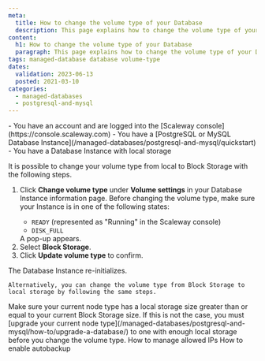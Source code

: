 ```yaml
---
meta:
  title: How to change the volume type of your Database
  description: This page explains how to change the volume type of your Database
content:
  h1: How to change the volume type of your Database
  paragraph: This page explains how to change the volume type of your Database
tags: managed-database database volume-type
dates:
  validation: 2023-06-13
  posted: 2021-03-10
categories:
  - managed-databases
  - postgresql-and-mysql
---
```


<Macro id="iam-requirements" />

<Message type="requirement">
  - You have an account and are logged into the [Scaleway console](https://console.scaleway.com)
  - You have a [PostgreSQL or MySQL Database Instance](/managed-databases/postgresql-and-mysql/quickstart)
  - You have a Database Instance with local storage
</Message>

It is possible to change your volume type from local to Block Storage with the following steps.

1. Click **Change volume type** under **Volume settings** in your Database Instance information page.
    <Message type="important">
      Before changing the volume type, make sure your Instance is in one of the following states:
      - `READY` (represented as "Running" in the Scaleway console)
      - `DISK_FULL`
    </Message>
    A pop-up appears.
    <Lightbox src="scaleway-change-volume-type-popup.webp" alt="" />
2. Select **Block Storage**.
3. Click **Update volume type** to confirm.

  The Database Instance re-initializes.

    Alternatively, you can change the volume type from Block Storage to local storage by following the same steps.

<Message type="important">
  Make sure your current node type has a local storage size greater than or equal to your current Block Storage size. If this is not the case, you must [upgrade your current node type](/managed-databases/postgresql-and-mysql/how-to/upgrade-a-database/) to one with enough local storage before you change the volume type.
</Message>


<Navigation title="See Also">
  <PreviousButton to="/managed-databases/postgresql-and-mysql/how-to/manage-allowed-ip-addresses/">How to manage allowed IPs</PreviousButton>
  <NextButton to="/managed-databases/postgresql-and-mysql/how-to/enable-autobackup/">How to enable autobackup</NextButton>
</Navigation>
